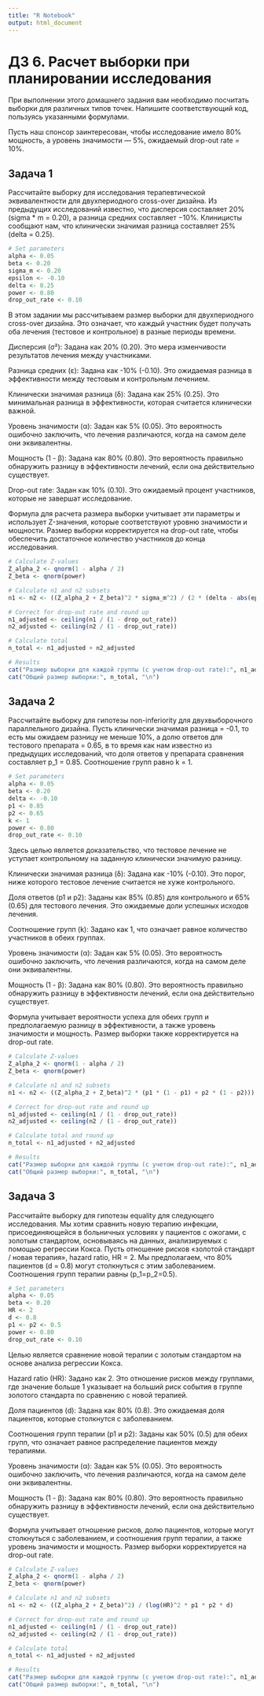 ```yaml
---
title: "R Notebook"
output: html_document
---
```


# ДЗ 6. Расчет выборки при планировании исследования

При выполнении этого домашнего задания вам необходимо посчитать выборки для различных типов точек. Напишите соответствующий код, пользуясь указанными формулами.

Пусть наш спонсор заинтересован, чтобы исследование имело 80% мощность, а уровень значимости — 5%, ожидаемый drop-out rate = 10%.

## Задача 1

Рассчитайте выборку для исследования терапевтической эквивалентности для двухпериодного cross-over дизайна. Из предыдущих исследований известно, что дисперсия составляет 20% (sigma * m = 0.20), а разница средних составляет −10%. Клиницисты сообщают нам, что клинически значимая разница составляет 25% (delta = 0.25).


```r
# Set parameters
alpha <- 0.05
beta <- 0.20
sigma_m <- 0.20
epsilon <- -0.10
delta <- 0.25
power <- 0.80
drop_out_rate <- 0.10
```

В этом задании мы рассчитываем размер выборки для двухпериодного cross-over дизайна. Это означает, что каждый участник будет получать оба лечения (тестовое и контрольное) в разные периоды времени.

Дисперсия (σ²): Задана как 20% (0.20). Это мера изменчивости результатов лечения между участниками.

Разница средних (ε): Задана как -10% (-0.10). Это ожидаемая разница в эффективности между тестовым и контрольным лечением.

Клинически значимая разница (δ): Задана как 25% (0.25). Это минимальная разница в эффективности, которая считается клинически важной.

Уровень значимости (α): Задан как 5% (0.05). Это вероятность ошибочно заключить, что лечения различаются, когда на самом деле они эквивалентны.

Мощность (1 - β): Задана как 80% (0.80). Это вероятность правильно обнаружить разницу в эффективности лечений, если она действительно существует.

Drop-out rate: Задан как 10% (0.10). Это ожидаемый процент участников, которые не завершат исследование.

Формула для расчета размера выборки учитывает эти параметры и использует Z-значения, которые соответствуют уровню значимости и мощности. Размер выборки корректируется на drop-out rate, чтобы обеспечить достаточное количество участников до конца исследования.

```r
# Calculate Z-values
Z_alpha_2 <- qnorm(1 - alpha / 2)
Z_beta <- qnorm(power)

# Calculate n1 and n2 subsets
n1 <- n2 <- ((Z_alpha_2 + Z_beta)^2 * sigma_m^2) / (2 * (delta - abs(epsilon))^2)

# Correct for drop-out rate and round up
n1_adjusted <- ceiling(n1 / (1 - drop_out_rate))
n2_adjusted <- ceiling(n2 / (1 - drop_out_rate))

# Calculate total
n_total <- n1_adjusted + n2_adjusted

# Results
cat("Размер выборки для каждой группы (с учетом drop-out rate):", n1_adjusted, "\n")
cat("Общий размер выборки:", n_total, "\n")
```

## Задача 2

Рассчитайте выборку для гипотезы non-inferiority для двухвыборочного параллельного дизайна. Пусть клинически значимая разница \delta = -0.1, то есть мы ожидаем разницу не меньше 10%, а долю ответов для тестового препарата = 0.65, в то время как нам известно из предыдущих исследований, что доля ответов у препарата сравнения составляет p_1 = 0.85. Соотношение групп равно k = 1.

```r
# Set parameters
alpha <- 0.05
beta <- 0.20
delta <- -0.10
p1 <- 0.85
p2 <- 0.65
k <- 1
power <- 0.80
drop_out_rate <- 0.10
```

Здесь целью является доказательство, что тестовое лечение не уступает контрольному на заданную клинически значимую разницу.

Клинически значимая разница (δ): Задана как -10% (-0.10). Это порог, ниже которого тестовое лечение считается не хуже контрольного.

Доля ответов (p1 и p2): Заданы как 85% (0.85) для контрольного и 65% (0.65) для тестового лечения. Это ожидаемые доли успешных исходов лечения.

Соотношение групп (k): Задано как 1, что означает равное количество участников в обеих группах.

Уровень значимости (α): Задан как 5% (0.05). Это вероятность ошибочно заключить, что лечения различаются, когда на самом деле они эквивалентны.

Мощность (1 - β): Задана как 80% (0.80). Это вероятность правильно обнаружить разницу в эффективности лечений, если она действительно существует.

Формула учитывает вероятности успеха для обеих групп и предполагаемую разницу в эффективности, а также уровень значимости и мощность. Размер выборки также корректируется на drop-out rate.

```r
# Calculate Z-values
Z_alpha_2 <- qnorm(1 - alpha / 2)
Z_beta <- qnorm(power)

# Calculate n1 and n2 subsets
n1 <- n2 <- ((Z_alpha_2 + Z_beta)^2 * (p1 * (1 - p1) + p2 * (1 - p2))) / ((p1 - p2 - delta)^2)

# Correct for drop-out rate and round up
n1_adjusted <- ceiling(n1 / (1 - drop_out_rate))
n2_adjusted <- ceiling(n2 / (1 - drop_out_rate))

# Calculate total and round up
n_total <- n1_adjusted + n2_adjusted

# Results
cat("Размер выборки для каждой группы (с учетом drop-out rate):", n1_adjusted, "\n")
cat("Общий размер выборки:", n_total, "\n")
```

## Задача 3

Рассчитайте выборку для гипотезы equality для следующего исследования. Мы хотим сравнить новую терапию инфекции, присоединяющейся в больничных условиях у пациентов с ожогами, с золотым стандартом, основываясь на данных, анализируемых с помощью регрессии Кокса. Пусть отношение рисков «золотой стандарт / новая терапия», hazard ratio, HR = 2. Мы предполагаем, что 80% пациентов (d = 0.8) могут столкнуться с этим заболеванием. Соотношения групп терапии равны (p_1=p_2=0.5).

```r
# Set parameters
alpha <- 0.05
beta <- 0.20
HR <- 2
d <- 0.8
p1 <- p2 <- 0.5
power <- 0.80
drop_out_rate <- 0.10
```

Целью является сравнение новой терапии с золотым стандартом на основе анализа регрессии Кокса.

Hazard ratio (HR): Задано как 2. Это отношение рисков между группами, где значение больше 1 указывает на больший риск события в группе золотого стандарта по сравнению с новой терапией.

Доля пациентов (d): Задана как 80% (0.8). Это ожидаемая доля пациентов, которые столкнутся с заболеванием.

Соотношения групп терапии (p1 и p2): Заданы как 50% (0.5) для обеих групп, что означает равное распределение пациентов между терапиями.

Уровень значимости (α): Задан как 5% (0.05). Это вероятность ошибочно заключить, что лечения различаются, когда на самом деле они эквивалентны.

Мощность (1 - β): Задана как 80% (0.80). Это вероятность правильно обнаружить разницу в эффективности лечений, если она действительно существует.

Формула учитывает отношение рисков, долю пациентов, которые могут столкнуться с заболеванием, и соотношения групп терапии, а также уровень значимости и мощность. Размер выборки корректируется на drop-out rate.

```r
# Calculate Z-values
Z_alpha_2 <- qnorm(1 - alpha / 2)
Z_beta <- qnorm(power)

# Calculate n1 and n2 subsets
n1 <- n2 <- ((Z_alpha_2 + Z_beta)^2) / (log(HR)^2 * p1 * p2 * d)

# Correct for drop-out rate and round up
n1_adjusted <- ceiling(n1 / (1 - drop_out_rate))
n2_adjusted <- ceiling(n2 / (1 - drop_out_rate))

# Calculate total
n_total <- n1_adjusted + n2_adjusted

# Results
cat("Размер выборки для каждой группы (с учетом drop-out rate):", n1_adjusted, "\n")
cat("Общий размер выборки:", n_total, "\n")
```
